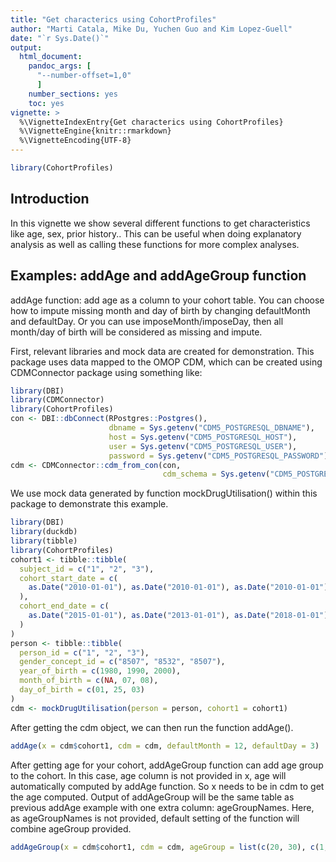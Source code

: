 ```yaml
---
title: "Get characterics using CohortProfiles"
author: "Marti Catala, Mike Du, Yuchen Guo and Kim Lopez-Guell"
date: "`r Sys.Date()`"
output: 
  html_document:
    pandoc_args: [
      "--number-offset=1,0"
      ]
    number_sections: yes
    toc: yes
vignette: >
  %\VignetteIndexEntry{Get characterics using CohortProfiles}
  %\VignetteEngine{knitr::rmarkdown}
  %\VignetteEncoding{UTF-8}
---
```


```r
library(CohortProfiles)
```

## Introduction

In this vignette we show several different functions to get characteristics like age, sex, prior history.. This can be useful when doing explanatory analysis as well as calling these functions for more complex analyses.


## Examples: addAge and addAgeGroup function

addAge function: add age as a column to your cohort table. You can choose how to impute missing month and day of birth by changing defaultMonth and defaultDay. Or you can use imposeMonth/imposeDay, then all month/day of birth will be considered as missing and impute.

First, relevant libraries and mock data are created for demonstration. This package uses data mapped to the OMOP CDM, which can be created using CDMConnector package using something like:

```r
library(DBI)
library(CDMConnector)
library(CohortProfiles)
con <- DBI::dbConnect(RPostgres::Postgres(),
                      dbname = Sys.getenv("CDM5_POSTGRESQL_DBNAME"),
                      host = Sys.getenv("CDM5_POSTGRESQL_HOST"),
                      user = Sys.getenv("CDM5_POSTGRESQL_USER"),
                      password = Sys.getenv("CDM5_POSTGRESQL_PASSWORD"))
cdm <- CDMConnector::cdm_from_con(con,
                                  cdm_schema = Sys.getenv("CDM5_POSTGRESQL_CDM_SCHEMA"))
```
We use mock data generated by function mockDrugUtilisation() within this package to demonstrate this example.
```r
library(DBI)
library(duckdb)
library(tibble)
library(CohortProfiles)
cohort1 <- tibble::tibble(
  subject_id = c("1", "2", "3"),
  cohort_start_date = c(
    as.Date("2010-01-01"), as.Date("2010-01-01"), as.Date("2010-01-01")
  ),
  cohort_end_date = c(
    as.Date("2015-01-01"), as.Date("2013-01-01"), as.Date("2018-01-01")
  )
)
person <- tibble::tibble(
  person_id = c("1", "2", "3"),
  gender_concept_id = c("8507", "8532", "8507"),
  year_of_birth = c(1980, 1990, 2000),
  month_of_birth = c(NA, 07, 08),
  day_of_birth = c(01, 25, 03)
)
cdm <- mockDrugUtilisation(person = person, cohort1 = cohort1)
```
After getting the cdm object, we can then run the function addAge().
```r
addAge(x = cdm$cohort1, cdm = cdm, defaultMonth = 12, defaultDay = 3)
```
After getting age for your cohort, addAgeGroup function can add age group to the cohort. In this case, age column is not provided in x, age will automatically computed by addAge function. So x needs to be in cdm to get the age computed. Output of addAgeGroup will be the same table as previous addAge example with one extra column: ageGroupNames. Here, as ageGroupNames is not provided, default setting of the function will combine ageGroup provided.
```r
addAgeGroup(x = cdm$cohort1, cdm = cdm, ageGroup = list(c(20, 30), c(1, 19)))
```
